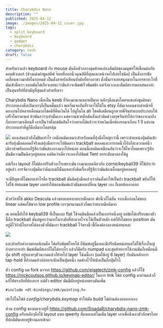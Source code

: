 ```yaml
---
title: Charybdis Nano
description: ""
published: 2025-04-12
image: ./images/2025-04-12_cover.jpg
tags:
  - split_keyboard
  - keyboard
  - gadget
  - charybdis
category: tech
draft: false
---
```

สำหรับเราแล้ว keyboard กับ mouse มันคือตัวกลางสุดท้ายแปลงสัมผัสของมนุษย์ให้เชื่อมต่อกับคอมพิวเตอร์ (ช่างแม่งคำพูดสตีฟ จ๊อบที่บอกนิ้วคุณสิดีที่สุดแตะหน้าจอไปเลยโซนิค) เป็นดั่งการขับเคลื่อนพวงมาลัยในรถยนต์ เป็นดั่งสายบังเหียนบังคับที่ทางอาชา ดั่งนั้นเราเลยสนุกมากในการหาอะไรที่มันเข้ามือเรา แบบมันไม่เกี่ยวเลยนะว่ามีแล้วจะพิมพ์เร็วพิมพ์ช้า แต่จังหวะและสัมผัสการตอบสนองอ่ะเป็นสุนทรีย์ที่สำคัญที่สุดแล้วสำหรับเรา

Charybdis Nano เนี่ยเป็น keeb ที่จ้องมานานหลายปีมาก หลักๆคือแม่งโคตรแพงส่งชุดคิทมาประกอบเองคือเปิดเบาๆก็เป็นหมื่นแล้ว พอเริ่มเจออันที่ราคาใช้ได้ใน etsy ก็ดันเจอคนขายสายมิจที่ดองงานไปหลายเดือนมากโชคดีที่คืนเงินได้ ไปดูในใน ali โชคดีเหมือนถูกหวยพี่จีนทำแบบประกอบให้เสร็จในราคาแค่ ห้าพันกว่าๆเท่านั้นเอง แต่ความซวยคือดันสั่งแล้วติดช่วงตรุษจีนทำให้กว่าของจะมาถึงก็ลากยาวมาเดือนสี่ เอาเป็นว่าตั้งแต่ตัดสินใจว่าอยากได้แล้วจะจ่ายเงินเนี่ยต้องรอมาเกือบ 1 ปี แต่งานประกอบเท่าที่ดูก็คือดีมากโคตรคุ้ม

![](./images/2025-04-12_img0.jpg)
ลองเล่นแล้วยังไม่ชินเท่าไร เหมือนมันเหมาะสำหรับคนที่อุ้งมือใหญ่กว่านี้ เพราะตำแหน่งปุ่มมันเข้ามารับอุ้งมือตลอดก็จริงแต่อุ้งมือเราจะไปติดตรง trackball ตลอดและการกดนิ้วโป้งก็สะดวกแค่นิ้วเดียวถ้าขยับออกก็รู้สึกว่ามันต้องกางมากไปหน่อย ตอนนี้เลยคิดเหมือนกันว่าจะใช้ไหวไหมเพราะรู้สึกมันมีความฝืนนิดๆอยู่ตลอด แต่คิดว่าเดี๋ยวจะลองไปพิมพ์ Tent ยกระดับมาลองใช้ดู

แต่เรื่อง layout ก็ไม่ต้องปรับตัวอะไรเพราะมันวางมาแบบเดียวกับ corne/keyball39 ที่ใช้ประจำอยู่แล้ว การจัดวางปุ่มคิดว่าดีนะแต่ก็นั้นแหละยังติดเรื่องที่รู้สึกว่ามันต้องเอื้อมอยู่ตลอดอยู่

จะมีปัญหาที่ไม่ชอบเท่าไรคือ trackball มันติดอุ้งมือแล้วเราดันตั้งค่าให้เป็นถ้า trackball ขยับก็ให้ไปใช้ mouse layer เลยทำให้ตอนพิมพ์แล้วมันชอบเปลี่ยน layer เอง ก็เลยต้อเอาออก

---
ตัวสวิทซ์ใช้ akko Deacula แล้วชอบเลยเบาสบายมือมาก พักนิ้วก็ไม่ลั่น จากเมื่อก่อนไม่ชอบ linear แต่พอใช้พวก low profile เบาๆมานานแล้วก็พบว่าสบายมือดีมาก

ณ ตอนนี้ยังให้ keyball39 ที่เป็นแบบ flat ใช้จนชินมือแล้วเป็นเบอร์หนึ่งอยู่ แต่ข้อได้เปรียบของตัวนี้คือ trackball มันสมูทกว่ามากในระดับที่สะดวกใจจะใช้เป็นตัวหลัก แต่ก็ยังไม่ชอบ position มันอยู่ดีไว้ถ้ามีโอกาสได้ลองตัวที่มันเอา trackball ไว้ตรงนิ้วชี้ก็คงต้องลองหน่อยแหละ

![](./images/2025-04-12_img1.jpg)

และสำหรับคำถามยอดนิยมคือ ใช่ครับพิมพ์ไทยได้ ก็พิมพ์อยู่นี้แหละมีปรับนิดหน่อยแต่ไม่ใช้เรื่องใหญ่ถ้าอยากจะทำ พิมพ์สัมผัสเอาก็ไม่ได้ยากไร แล้วก็มีครับ numpad และสุดท้ายการใช้งานมันก็เหมือนมีปุ่ม shift อยู่หลายๆตัวนะกดแล้วก็ย้ายไป layer โน้นนี้เอา (ผมใช้อยู่ 6 layer) กับมันหลักการ tap-hold ที่ถ้ากดแล้วปล่อยจะนับเป็นปุ่มหนึ่ง กดค้างไว้ให้นับเป็นอีกปุ่มไรงี้

ตัว config ผม fork มาจาก https://github.com/eigatech/zmk-config แล้วก็ใช้ https://nickcoutsos.github.io/keymap-editor/ ในการ link ไฟล์ config มาอ่านแล้วก็แก้ให้ตรงกับที่ต้องการ แต่ตัว editor มันมีบักอยู่หน่อยตรงมันเพิ่ม 

```
#include <dt-bindings/zmk/pointing.h>
```

เข้าไปในไฟล์ _config/charybdis.keymap_ ทำให้มัน build ไม่ผ่านต้องลบออกเอง

ส่วน config ของผมจะอยู่ที่ https://github.com/SisadaR/charybdis-nano-zmk-config ครับหลักๆคือใช้ layout แบบ qwerty ที่แหละแต่โมเพิ่ม layer เอาเพื่อดึงเอาตัวอักษรไทยที่ปกติมันเลยอยู่ข้างนอกเข้ามา

